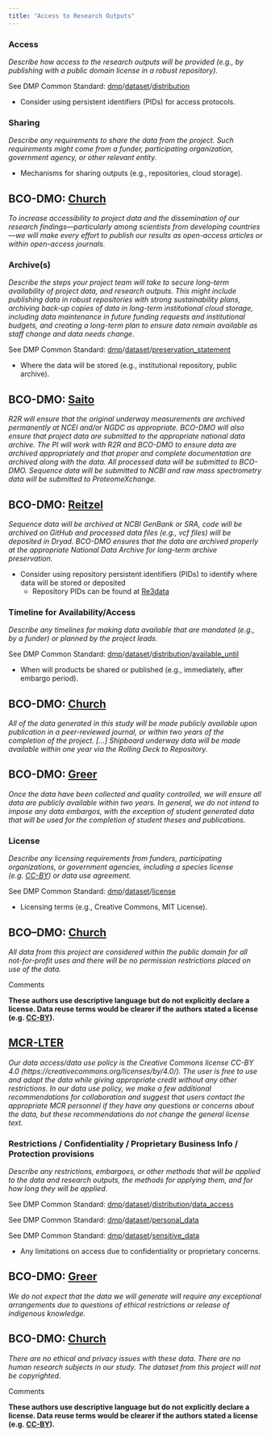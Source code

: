 ```yaml
---
title: "Access to Research Outputs"
---
```


### Access

*Describe how access to the research outputs will be provided (e.g., by publishing with a public domain license in a robust repository).  *

See DMP Common Standard: [dmp](https://github.com/RDA-DMP-Common/RDA-DMP-Common-Standard#dmp_table)/[dataset](https://github.com/RDA-DMP-Common/RDA-DMP-Common-Standard#dataset_table)/[distribution](https://github.com/RDA-DMP-Common/RDA-DMP-Common-Standard#distribution_table) 

-  Consider using persistent identifiers (PIDs) for access protocols. 


### Sharing

*Describe any requirements to share the data from the project. Such requirements might come from a funder, participating organization, government agency, or other relevant entity. *

-  Mechanisms for sharing outputs (e.g., repositories, cloud storage).

::: {.callout-note}
## BCO-DMO: [Church](https://drive.google.com/file/d/1lFfmFJ0FRqvj4HQU6FX-QFne-2XYPQ6y/view?usp=share_link)
*To increase accessibility to project data and the dissemination of our research findings—particularly among scientists from developing countries—we will make every effort to publish our results as open-access articles or within open-access journals.*
:::

### Archive(s)

*Describe the steps your project team will take to secure long-term availability of project data, and research outputs. This might include publishing data in robust repositories with strong sustainability plans, archiving back-up copies of data in long-term institutional cloud storage, including data maintenance in future funding requests and institutional budgets, and creating a long-term plan to ensure data remain available as staff change and data needs change.  *

See DMP Common Standard: [dmp](https://github.com/RDA-DMP-Common/RDA-DMP-Common-Standard#dmp_table)/[dataset](https://github.com/RDA-DMP-Common/RDA-DMP-Common-Standard#dataset_table)/[preservation_statement](https://github.com/RDA-DMP-Common/RDA-DMP-Common-Standard#dataset_preservation) 

-  Where the data will be stored (e.g., institutional repository, public archive).

::: {.callout-note}
## BCO-DMO: [Saito](https://drive.google.com/file/d/1xJ8EiH436Fr95XrIEsvyYHoQv0mErSwB/view?usp=share_link)
*R2R will ensure that the original underway measurements are archived permanently at NCEI and/or NGDC as appropriate. BCO-DMO will also ensure that project data are submitted to the appropriate national data archive. The PI will work with R2R and BCO-DMO to ensure data are archived appropriately and that proper and complete documentation are archived along with the data. All processed data will be submitted to BCO-DMO. Sequence data will be submitted to NCBI and raw mass spectrometry data will be submitted to ProteomeXchange.*
:::
::: {.callout-note}   
## BCO-DMO: [Reitzel](https://drive.google.com/file/d/19I3y-pgxbPr-T7yITp5LMhfS7gT4TqOm/view?usp=share_link)
*Sequence data will be archived at NCBI GenBank or SRA, code will be archived on GitHub and processed data files (e.g., vcf files) will be deposited in Dryad. BCO-DMO ensures that the data are archived properly at the appropriate National Data Archive for long-term archive preservation.*
:::

-  Consider using repository persistent identifiers (PIDs) to identify where data will be stored or deposited
    -  Repository PIDs can be found at [Re3data](https://www.re3data.org)


### Timeline for Availability/Access

*Describe any timelines for making data available that are mandated (e.g., by a funder) or planned by the project leads.  *

See DMP Common Standard: [dmp](https://github.com/RDA-DMP-Common/RDA-DMP-Common-Standard#dmp_table)/[dataset](https://github.com/RDA-DMP-Common/RDA-DMP-Common-Standard#dataset_table)/[distribution](https://github.com/RDA-DMP-Common/RDA-DMP-Common-Standard#distribution_table)/[available_until](https://github.com/RDA-DMP-Common/RDA-DMP-Common-Standard#distribution_available_until)

-  When will products be shared or published (e.g., immediately, after embargo period).

::: {.callout-note}
## BCO-DMO: [Church](https://drive.google.com/file/d/1lFfmFJ0FRqvj4HQU6FX-QFne-2XYPQ6y/view?usp=share_link)
*All of the data generated in this study will be made publicly available upon publication in a peer-reviewed journal, or within two years of the completion of the project. […] Shipboard underway data will be made available within one year via the Rolling Deck to Repository.*
:::

::: {.callout-note}
## BCO-DMO: [Greer](https://drive.google.com/file/d/1OTn2YkAbrXQBt3CN2hL4ras1sewSg5Vi/view?usp=share_link)
*Once the data have been collected and quality controlled, we will ensure all data are publicly available within two years. In general, we do not intend to impose any data embargos, with the exception of student generated data that will be used for the completion of student theses and publications.*
:::

### License

*Describe any licensing requirements from funders, participating organizations, or government agencies, including a species license (e.g. [CC-BY](https://creativecommons.org/licenses/by/4.0/deed.en)) or data use agreement.  *

See DMP Common Standard: [dmp](https://github.com/RDA-DMP-Common/RDA-DMP-Common-Standard#dmp_table)/[dataset](https://github.com/RDA-DMP-Common/RDA-DMP-Common-Standard#dataset_table)/[license](https://github.com/RDA-DMP-Common/RDA-DMP-Common-Standard#license_table)

-  Licensing terms (e.g., Creative Commons, MIT License).

::: {.callout-note}
## BCO–DMO: [Church](https://drive.google.com/file/d/1lFfmFJ0FRqvj4HQU6FX-QFne-2XYPQ6y/view?usp=share_link)
*All data from this project are considered within the public domain for all not-for-profit uses and there will be no permission restrictions placed on use of the data.*
:::

:::{.commentbox}
::::{.commentbox-header}
:::::{.commentbox-icon}
:::::
Comments
::::
::::{.commentbox-body}
**These authors use descriptive language but do not explicitly declare a license.  Data reuse terms would be clearer if the authors stated a license (e.g. [CC-BY](https://creativecommons.org/licenses/by/4.0/)).**
::::
:::

::: {.callout-note}
## [MCR-LTER](https://drive.google.com/file/d/1rNYVmb7wMWjaDMhHGMEFG5hsnr8yhz56/view?usp=share_link)
*Our data access/data use policy is the Creative Commons license CC-BY 4.0 (https://creativecommons.org/licenses/by/4.0/). The user is free to use and adapt the data while giving appropriate credit without any other restrictions. In our data use policy, we make a few additional recommendations for collaboration and suggest that users contact the appropriate MCR personnel if they have any questions or concerns about the data, but these recommendations do not change the general license text.*
:::

### Restrictions / Confidentiality / Proprietary Business Info / Protection provisions

*Describe any restrictions, embargoes, or other methods that will be applied to the data and research outputs, the methods for applying them, and for how long they will be applied. *

See DMP Common Standard: [dmp](https://github.com/RDA-DMP-Common/RDA-DMP-Common-Standard#dmp_table)/[dataset](https://github.com/RDA-DMP-Common/RDA-DMP-Common-Standard#dataset_table)/[distribution](https://github.com/RDA-DMP-Common/RDA-DMP-Common-Standard#distribution_table)/[data_access](https://github.com/RDA-DMP-Common/RDA-DMP-Common-Standard#distribution_data_access)

See DMP Common Standard: [dmp](https://github.com/RDA-DMP-Common/RDA-DMP-Common-Standard#dmp_table)/[dataset](https://github.com/RDA-DMP-Common/RDA-DMP-Common-Standard#dataset_table)/[personal_data](https://github.com/RDA-DMP-Common/RDA-DMP-Common-Standard#dataset_personal_data)

See DMP Common Standard: [dmp](https://github.com/RDA-DMP-Common/RDA-DMP-Common-Standard#dmp_table)/[dataset](https://github.com/RDA-DMP-Common/RDA-DMP-Common-Standard#dataset_table)/[sensitive_data](https://github.com/RDA-DMP-Common/RDA-DMP-Common-Standard#dataset_sensitive_data)

-  Any limitations on access due to confidentiality or proprietary concerns.

::: {.callout-note}
## BCO-DMO: [Greer](https://drive.google.com/file/d/1OTn2YkAbrXQBt3CN2hL4ras1sewSg5Vi/view?usp=share_link)
*We do not expect that the data we will generate will require any exceptional arrangements due to questions of ethical restrictions or release of indigenous knowledge.*
:::

::: {.callout-note}
## BCO-DMO:  [Church](https://drive.google.com/file/d/1lFfmFJ0FRqvj4HQU6FX-QFne-2XYPQ6y/view?usp=share_link)
*There are no ethical and privacy issues with these data. There are no human research subjects in our study. The dataset from this project will not be copyrighted.*
:::

:::{.commentbox}
::::{.commentbox-header}
:::::{.commentbox-icon}
:::::
Comments
::::
::::{.commentbox-body}
**These authors use descriptive language but do not explicitly declare a license.  Data reuse terms would be clearer if the authors stated a license (e.g. [CC-BY](https://creativecommons.org/licenses/by/4.0/)).**
::::
:::
